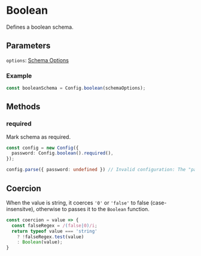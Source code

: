 # Boolean

Defines a boolean schema.

## Parameters

`options`: [Schema Options](./schema#schema-options)

### Example

```typescript
const booleanSchema = Config.boolean(schemaOptions);
```

## Methods

### required

Mark schema as required.

```typescript
const config = new Config({
  password: Config.boolean().required(),
});

config.parse({ password: undefined }) // Invalid configuration: The "password" is required but the given value is "undefined"
```

## Coercion
When the value is string, it coerces `'0'` or `'false'` to false (case-insensitve), otherwise to passes it to the `Boolean` function.

```ts
const coercion = value => {
  const falseRegex = /(false|0)/i;
  return typeof value === 'string'
    ? !falseRegex.test(value)
    : Boolean(value);
}
```
